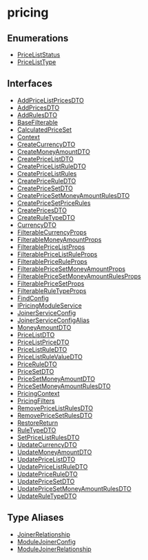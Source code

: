 
# pricing

## Enumerations

- [PriceListStatus](../pricing/enums/pricing.PriceListStatus.mdx)
- [PriceListType](../pricing/enums/pricing.PriceListType.mdx)

## Interfaces

- [AddPriceListPricesDTO](../pricing/interfaces/pricing.AddPriceListPricesDTO.mdx)
- [AddPricesDTO](../pricing/interfaces/pricing.AddPricesDTO.mdx)
- [AddRulesDTO](../pricing/interfaces/pricing.AddRulesDTO.mdx)
- [BaseFilterable](../pricing/interfaces/pricing.BaseFilterable.mdx)
- [CalculatedPriceSet](../pricing/interfaces/pricing.CalculatedPriceSet.mdx)
- [Context](../pricing/interfaces/pricing.Context.mdx)
- [CreateCurrencyDTO](../pricing/interfaces/pricing.CreateCurrencyDTO.mdx)
- [CreateMoneyAmountDTO](../pricing/interfaces/pricing.CreateMoneyAmountDTO.mdx)
- [CreatePriceListDTO](../pricing/interfaces/pricing.CreatePriceListDTO.mdx)
- [CreatePriceListRuleDTO](../pricing/interfaces/pricing.CreatePriceListRuleDTO.mdx)
- [CreatePriceListRules](../pricing/interfaces/pricing.CreatePriceListRules.mdx)
- [CreatePriceRuleDTO](../pricing/interfaces/pricing.CreatePriceRuleDTO.mdx)
- [CreatePriceSetDTO](../pricing/interfaces/pricing.CreatePriceSetDTO.mdx)
- [CreatePriceSetMoneyAmountRulesDTO](../pricing/interfaces/pricing.CreatePriceSetMoneyAmountRulesDTO.mdx)
- [CreatePriceSetPriceRules](../pricing/interfaces/pricing.CreatePriceSetPriceRules.mdx)
- [CreatePricesDTO](../pricing/interfaces/pricing.CreatePricesDTO.mdx)
- [CreateRuleTypeDTO](../pricing/interfaces/pricing.CreateRuleTypeDTO.mdx)
- [CurrencyDTO](../pricing/interfaces/pricing.CurrencyDTO.mdx)
- [FilterableCurrencyProps](../pricing/interfaces/pricing.FilterableCurrencyProps.mdx)
- [FilterableMoneyAmountProps](../pricing/interfaces/pricing.FilterableMoneyAmountProps.mdx)
- [FilterablePriceListProps](../pricing/interfaces/pricing.FilterablePriceListProps.mdx)
- [FilterablePriceListRuleProps](../pricing/interfaces/pricing.FilterablePriceListRuleProps.mdx)
- [FilterablePriceRuleProps](../pricing/interfaces/pricing.FilterablePriceRuleProps.mdx)
- [FilterablePriceSetMoneyAmountProps](../pricing/interfaces/pricing.FilterablePriceSetMoneyAmountProps.mdx)
- [FilterablePriceSetMoneyAmountRulesProps](../pricing/interfaces/pricing.FilterablePriceSetMoneyAmountRulesProps.mdx)
- [FilterablePriceSetProps](../pricing/interfaces/pricing.FilterablePriceSetProps.mdx)
- [FilterableRuleTypeProps](../pricing/interfaces/pricing.FilterableRuleTypeProps.mdx)
- [FindConfig](../pricing/interfaces/pricing.FindConfig.mdx)
- [IPricingModuleService](../pricing/interfaces/pricing.IPricingModuleService.mdx)
- [JoinerServiceConfig](../pricing/interfaces/pricing.JoinerServiceConfig.mdx)
- [JoinerServiceConfigAlias](../pricing/interfaces/pricing.JoinerServiceConfigAlias.mdx)
- [MoneyAmountDTO](../pricing/interfaces/pricing.MoneyAmountDTO.mdx)
- [PriceListDTO](../pricing/interfaces/pricing.PriceListDTO.mdx)
- [PriceListPriceDTO](../pricing/interfaces/pricing.PriceListPriceDTO.mdx)
- [PriceListRuleDTO](../pricing/interfaces/pricing.PriceListRuleDTO.mdx)
- [PriceListRuleValueDTO](../pricing/interfaces/pricing.PriceListRuleValueDTO.mdx)
- [PriceRuleDTO](../pricing/interfaces/pricing.PriceRuleDTO.mdx)
- [PriceSetDTO](../pricing/interfaces/pricing.PriceSetDTO.mdx)
- [PriceSetMoneyAmountDTO](../pricing/interfaces/pricing.PriceSetMoneyAmountDTO.mdx)
- [PriceSetMoneyAmountRulesDTO](../pricing/interfaces/pricing.PriceSetMoneyAmountRulesDTO.mdx)
- [PricingContext](../pricing/interfaces/pricing.PricingContext.mdx)
- [PricingFilters](../pricing/interfaces/pricing.PricingFilters.mdx)
- [RemovePriceListRulesDTO](../pricing/interfaces/pricing.RemovePriceListRulesDTO.mdx)
- [RemovePriceSetRulesDTO](../pricing/interfaces/pricing.RemovePriceSetRulesDTO.mdx)
- [RestoreReturn](../pricing/interfaces/pricing.RestoreReturn.mdx)
- [RuleTypeDTO](../pricing/interfaces/pricing.RuleTypeDTO.mdx)
- [SetPriceListRulesDTO](../pricing/interfaces/pricing.SetPriceListRulesDTO.mdx)
- [UpdateCurrencyDTO](../pricing/interfaces/pricing.UpdateCurrencyDTO.mdx)
- [UpdateMoneyAmountDTO](../pricing/interfaces/pricing.UpdateMoneyAmountDTO.mdx)
- [UpdatePriceListDTO](../pricing/interfaces/pricing.UpdatePriceListDTO.mdx)
- [UpdatePriceListRuleDTO](../pricing/interfaces/pricing.UpdatePriceListRuleDTO.mdx)
- [UpdatePriceRuleDTO](../pricing/interfaces/pricing.UpdatePriceRuleDTO.mdx)
- [UpdatePriceSetDTO](../pricing/interfaces/pricing.UpdatePriceSetDTO.mdx)
- [UpdatePriceSetMoneyAmountRulesDTO](../pricing/interfaces/pricing.UpdatePriceSetMoneyAmountRulesDTO.mdx)
- [UpdateRuleTypeDTO](../pricing/interfaces/pricing.UpdateRuleTypeDTO.mdx)

## Type Aliases

- [JoinerRelationship](../pricing/types/pricing.JoinerRelationship.mdx)
- [ModuleJoinerConfig](../pricing/types/pricing.ModuleJoinerConfig.mdx)
- [ModuleJoinerRelationship](../pricing/types/pricing.ModuleJoinerRelationship.mdx)
